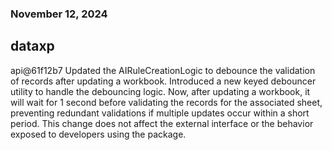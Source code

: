 ### November 12, 2024
## dataxp

api@61f12b7
Updated the AIRuleCreationLogic to debounce the validation of records after updating a workbook. Introduced a new keyed debouncer utility to handle the debouncing logic. Now, after updating a workbook, it will wait for 1 second before validating the records for the associated sheet, preventing redundant validations if multiple updates occur within a short period. This change does not affect the external interface or the behavior exposed to developers using the package.